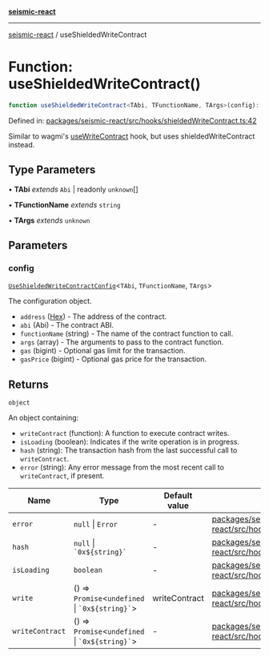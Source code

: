 [**seismic-react**](/seismic-react/README.mdx)

---

[seismic-react](/seismic-react/globals.mdx) / useShieldedWriteContract

# Function: useShieldedWriteContract()

```ts
function useShieldedWriteContract<TAbi, TFunctionName, TArgs>(config): object
```

Defined in: [packages/seismic-react/src/hooks/shieldedWriteContract.ts:42](https://github.com/SeismicSystems/seismic-client/blob/658575a2378fa3042cad6a13bb56490931591f61/packages/seismic-react/src/hooks/shieldedWriteContract.ts#L42)

Similar to wagmi's [useWriteContract](https://wagmi.sh/react/api/hooks/useWriteContract) hook,
but uses shieldedWriteContract instead.

## Type Parameters

• **TAbi** _extends_ `Abi` \| readonly `unknown`[]

• **TFunctionName** _extends_ `string`

• **TArgs** _extends_ `unknown`

## Parameters

### config

[`UseShieldedWriteContractConfig`](/seismic-react/type-aliases/UseShieldedWriteContractConfig.mdx)\<`TAbi`, `TFunctionName`, `TArgs`\>

The configuration object.

- `address` ([Hex](https://github.com/wevm/viem)) - The address of the contract.
- `abi` (Abi) - The contract ABI.
- `functionName` (string) - The name of the contract function to call.
- `args` (array) - The arguments to pass to the contract function.
- `gas` (bigint) - Optional gas limit for the transaction.
- `gasPrice` (bigint) - Optional gas price for the transaction.

## Returns

`object`

An object containing:

- `writeContract` (function): A function to execute contract writes.
- `isLoading` (boolean): Indicates if the write operation is in progress.
- `hash` (string): The transaction hash from the last successful call to `writeContract`.
- `error` (string): Any error message from the most recent call to `writeContract`, if present.

| Name                                       | Type                                                  | Default value | Defined in                                                                                                                                                                                                                     |
| ------------------------------------------ | ----------------------------------------------------- | ------------- | ------------------------------------------------------------------------------------------------------------------------------------------------------------------------------------------------------------------------------ |
| <a id="error"></a> `error`                 | `null` \| `Error`                                     | -             | [packages/seismic-react/src/hooks/shieldedWriteContract.ts:101](https://github.com/SeismicSystems/seismic-client/blob/658575a2378fa3042cad6a13bb56490931591f61/packages/seismic-react/src/hooks/shieldedWriteContract.ts#L101) |
| <a id="hash"></a> `hash`                   | `null` \| `` `0x${string}` ``                         | -             | [packages/seismic-react/src/hooks/shieldedWriteContract.ts:102](https://github.com/SeismicSystems/seismic-client/blob/658575a2378fa3042cad6a13bb56490931591f61/packages/seismic-react/src/hooks/shieldedWriteContract.ts#L102) |
| <a id="isloading"></a> `isLoading`         | `boolean`                                             | -             | [packages/seismic-react/src/hooks/shieldedWriteContract.ts:100](https://github.com/SeismicSystems/seismic-client/blob/658575a2378fa3042cad6a13bb56490931591f61/packages/seismic-react/src/hooks/shieldedWriteContract.ts#L100) |
| <a id="write"></a> `write`                 | () => `Promise`\<`undefined` \| `` `0x${string}` ``\> | writeContract | [packages/seismic-react/src/hooks/shieldedWriteContract.ts:99](https://github.com/SeismicSystems/seismic-client/blob/658575a2378fa3042cad6a13bb56490931591f61/packages/seismic-react/src/hooks/shieldedWriteContract.ts#L99)   |
| <a id="writecontract"></a> `writeContract` | () => `Promise`\<`undefined` \| `` `0x${string}` ``\> | -             | [packages/seismic-react/src/hooks/shieldedWriteContract.ts:98](https://github.com/SeismicSystems/seismic-client/blob/658575a2378fa3042cad6a13bb56490931591f61/packages/seismic-react/src/hooks/shieldedWriteContract.ts#L98)   |
